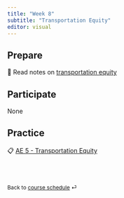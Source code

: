 ```yaml
---
title: "Week 8"
subtitle: "Transportation Equity"
editor: visual
---
```



## Prepare

📖 Read notes on [transportation equity](/teaching/CIVE461/supplemental/transport-equity.html)

## Participate

None

## Practice

📋 [AE 5 - Transportation Equity](/teaching/CIVE461/ae/ae-5-equity.html) 

<br><br>

::: {style="font-size: 0.875em;"}
Back to [course schedule](/teaching/CIVE461/ "Course schedule") ⏎
:::
